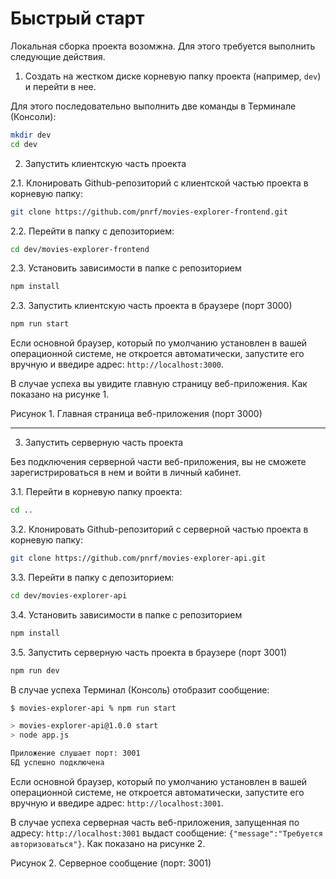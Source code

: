 # Быстрый старт

Локальная сборка проекта возомжна. Для этого требуется выполнить следующие действия.

1. Создать на жестком диске корневую папку проекта (например, `dev`) и перейти в нее.

Для этого последовательно выполнить две команды в Терминале (Консоли):

```bash filename="~/dev"
mkdir dev
cd dev
```

2. Запустить клиентскую часть проекта

2.1. Клонировать Github-репозиторий с клиентской частью проекта в корневую папку:

```bash filename="dev"
git clone https://github.com/pnrf/movies-explorer-frontend.git
```

2.2. Перейти в папку с депозиторием:

```bash filename=dev"
cd dev/movies-explorer-frontend
```

2.3. Установить зависимости в папке с репозиторием

```bash filename="dev/movies-explorer-frontend"
npm install
```

2.3. Запустить клиентскую часть проекта в браузере (порт 3000)

```bash filename="dev/movies-explorer-frontend"
npm run start
```

Если основной браузер, который по умолчанию установлен в вашей операционной системе, не откроется автоматически, запустите его вручную и введире адрес: `http://localhost:3000`.

В случае успеха вы увидите главную страницу веб-приложения. Как показано на рисунке 1.

Рисунок 1. Главная страница веб-приложения (порт 3000)

---

3. Запустить серверную часть проекта

Без подключения серверной части веб-приложения, вы не сможете зарегистрироваться в нем и войти в личный кабинет.

3.1. Перейти в корневую папку проекта:

```bash filename="dev/movies-explorer-frontend"
cd ..
```

3.2. Клонировать Github-репозиторий с серверной частью проекта в корневую папку:

```bash filename="dev"
git clone https://github.com/pnrf/movies-explorer-api.git
```

3.3. Перейти в папку с депозиторием:

```bash filename=dev"
cd dev/movies-explorer-api
```

3.4. Установить зависимости в папке с репозиторием

```bash filename="dev/movies-explorer-api"
npm install
```

3.5. Запустить серверную часть проекта в браузере (порт 3001)

```bash filename="dev/movies-explorer-api"
npm run dev
```
В случае успеха Терминал (Консоль) отобразит сообщение:

```bash filename="dev/movies-explorer-api"
$ movies-explorer-api % npm run start

> movies-explorer-api@1.0.0 start
> node app.js

Приложение слушает порт: 3001
БД успешно подключена
```

Если основной браузер, который по умолчанию установлен в вашей операционной системе, не откроется автоматически, запустите его вручную и введире адрес: `http://localhost:3001`.

В случае успеха серверная часть веб-приложения, запущенная по адресу: `http://localhost:3001` выдаст сообщение: `{"message":"Требуется авторизоваться"}`. Как показано на рисунке 2.

Рисунок 2. Серверное сообщение (порт: 3001)
